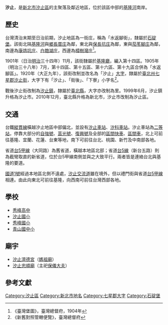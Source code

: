 {{noteTA
|1 = zh-cn:庄; zh-hk:庄; zh-tw:庄;
}}
'''汐止'''，是[[新北市|新北市]][[汐止區|汐止區]]的主聚落及鄰近地區，位於該區中部的[[基隆河|基隆河]]南岸。

== 歷史 ==
台灣清治末期至日治前期，汐止地區為一街庄，稱為「水返腳街」，隸屬於[[石碇堡|石碇堡]]。該街北隔[[基隆河|基隆河]]與[[鄉長厝庄|鄉長厝庄]]為鄰，東北與[[保長坑庄|保長坑庄]]為鄰，東與[[茄苳腳_(新北市)|茄苳腳庄]]為鄰，南邊為[[康誥坑庄|康誥坑庄]]、[[白匏湖庄|白匏湖庄]]，西邊為[[樟樹灣庄|樟樹灣庄]]<ref>《臺灣堡圖》，臺灣總督府，1904年</ref>。

1901年（日治[[明治|明治]]三十四年）11月，該街隸屬於[[基隆廳|基隆廳]]，編入第十四區。1905年（明治三十八年）7月，第十四區、第十五區、第十六區、第十九區合併為「水返腳區」。1920年（大正九年），該街改制並改名為「汐止」[[大字|大字]]，隸屬於[[臺北州|臺北州]][[七星郡|七星郡]][[汐止街|汐止街]]，大字下有「汐止」、「街後」、「下寮」小字名<ref>《新舊對照管轄便覽》，臺灣總督府</ref>。

戰後汐止街改制為[[汐止鎮|汐止鎮]]，隸屬於[[臺北縣|臺北縣]]，大字亦改制為里。1999年6月，汐止鎮升格為汐止市。2010年12月，臺北縣升格為新北市，汐止市改制為汐止區。

==交通==
台鐵[[縱貫線_(北段)|縱貫線]]橫越汐止地區中部偏北，並設有[[汐止車站|汐止車站]]、[[汐科車站|汐科車站]]。汐止車站為[[二等站_(台鐵)|二等站]]，停靠大部分的[[自強號|自強號]]、[[莒光號|莒光號]]、[[復興號列車|復興號]]及全部的[[區間快車|區間快車]]、[[臺鐵區間車|區間車]]，北上可前往基隆、宜蘭、花蓮、台東等地，南下可前往台北、桃園、新竹及中南部各地。

省道[[台5甲線|台5甲線]]（大同路）為舊省道，橫越本地區北部；省道[[台5線|台5線]]（新台五路）則為截彎取直的新省道，位於台5甲線南側並與之大致平行。兩者皆是連絡台北與基隆的要道。

[[中山高速公路|國道1號]]經過本地區北側不遠處，[[汐止交流道|汐止交流道]]雖在境外，但以禮門街與省道[[台5甲線|台5甲線]]相連。由此向東北可前往基隆，向西南可前往台灣西部各地。

==學校==
*[[秀峰高中|秀峰高中]]
*[[汐止國小|汐止國小]]
*[[秀峰國小|秀峰國小]]
*[[青山國中小|青山國中小]]

==廟宇==
*[[汐止濟德宮|汐止濟德宮]]（[[媽祖廟|媽祖廟]]）
*[[汐止忠順廟|汐止忠順廟]]（主祀[[保儀大夫|保儀大夫]]）

== 參考文獻 ==
{{Reflist}}

{{七星郡}}

[[Category:汐止區|Category:汐止區]]
[[Category:新北市地名|Category:新北市地名]]
[[Category:七星郡大字|Category:七星郡大字]]
[[Category:石碇堡|Category:石碇堡]]